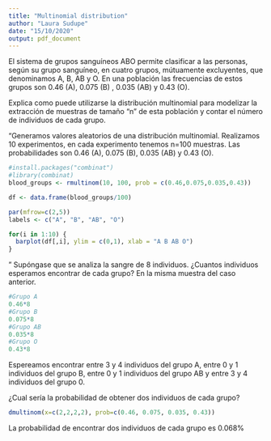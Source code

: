 ```yaml
---
title: "Multinomial distribution"
author: "Laura Sudupe"
date: "15/10/2020"
output: pdf_document
---
```


El sistema de grupos sanguíneos ABO permite clasificar a las personas, según su 
grupo sanguíneo, en cuatro grupos, mútuamente excluyentes, que denominamos A, B,
AB y O. En una población las frecuencias de estos grupos son 0.46 (A), 0.075 (B)
, 0.035 (AB) y 0.43 (O).

Explica como puede utilizarse la distribución multinomial para modelizar la 
extracción de muestras de tamaño “n” de esta población y contar el número de 
individuos de cada grupo.

"Generamos valores aleatorios de una distribución multinomial. Realizamos 10 
experimentos, en cada experimento tenemos n=100 muestras. Las probabilidades son
0.46 (A), 0.075 (B), 0.035 (AB) y 0.43 (O).
```r
#install.packages("combinat")
#library(combinat)
blood_groups <- rmultinom(10, 100, prob = c(0.46,0.075,0.035,0.43))

df <- data.frame(blood_groups/100)

par(mfrow=c(2,5))
labels <- c("A", "B", "AB", "O")

for(i in 1:10) {
  barplot(df[,i], ylim = c(0,1), xlab = "A B AB O")
}
```

"
Supóngase que se analiza la sangre de 8 individuos. ¿Cuantos individuos 
esperamos encontrar de cada grupo? En la misma muestra del caso anterior. 
```r
#Grupo A
0.46*8
#Grupo B
0.075*8
#Grupo AB
0.035*8
#Grupo O
0.43*8
```
Espereamos encontrar entre 3 y 4 individuos del grupo A, entre 0 y 1 individuos 
del grupo B, entre 0 y 1 individuos del grupo AB y entre 3 y 4 individuos del 
grupo 0.

¿Cual sería la probabilidad de obtener dos individuos de cada grupo?
```r
dmultinom(x=c(2,2,2,2), prob=c(0.46, 0.075, 0.035, 0.43))
```
La probabilidad de encontrar dos individuos de cada grupo es 0.068%
